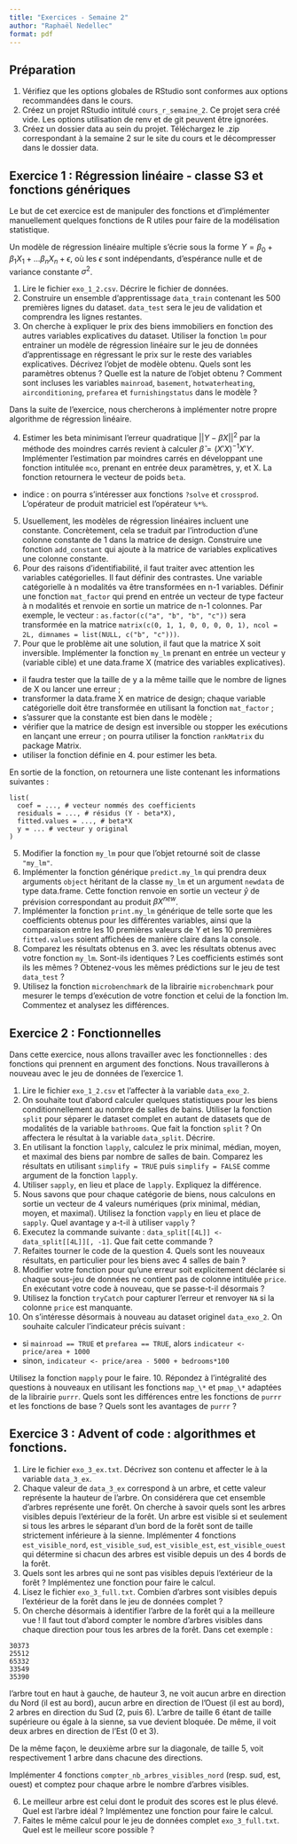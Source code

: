 ```yaml
---
title: "Exercices - Semaine 2"
author: "Raphaël Nedellec"
format: pdf
---
```


## Préparation

1. Vérifiez que les options globales de RStudio sont conformes aux options recommandées dans le cours.
2. Créez un projet RStudio intitulé `cours_r_semaine_2`. Ce projet sera créé vide. Les options utilisation de renv et de git peuvent être ignorées.
3. Créez un dossier data au sein du projet. Téléchargez le .zip correspondant à la semaine 2 sur le site du cours et le décompresser dans le dossier data.

## Exercice 1 : Régression linéaire - classe S3 et fonctions génériques

Le but de cet exercice est de manipuler des fonctions et d'implémenter manuellement quelques fonctions de R utiles pour faire de la modélisation statistique.

Un modèle de régression linéaire multiple s'écrie sous la forme $Y = \beta_0 + \beta_1X_1 + ... \beta_nX_n + \epsilon$, où les $\epsilon$ sont indépendants, d'espérance nulle et de variance constante $\sigma^2$.

1. Lire le fichier `exo_1_2.csv`. Décrire le fichier de données.
2. Construire un ensemble d'apprentissage `data_train` contenant les 500 premières lignes du dataset. `data_test` sera le jeu de validation et comprendra les lignes restantes.
3. On cherche à expliquer le prix des biens immobiliers en fonction des autres variables explicatives du dataset. Utiliser la fonction `lm` pour entrainer un modèle de régression linéaire sur le jeu de données d'apprentissage en régressant le prix sur le reste des variables explicatives. Décrivez l'objet de modèle obtenu. Quels sont les paramètres obtenus ? Quelle est la nature de l'objet obtenu ? Comment sont incluses les variables `mainroad`, `basement`, `hotwaterheating`, `airconditioning`, `prefarea` et `furnishingstatus` dans le modèle ?

Dans la suite de l'exercice, nous chercherons à implémenter notre propre algorithme de régression linéaire.

4. Estimer les beta minimisant l'erreur quadratique $||Y - \beta X||^2$ par la méthode des moindres carrés revient à calculer $\widehat{\beta} = (X'X)^{-1}X'Y$. Implémenter l'estimation par moindres carrés en développant une fonction intitulée `mco`, prenant en entrée deux paramètres, y, et X. La fonction retournera le vecteur de poids `beta`.

- indice : on pourra s'intéresser aux fonctions `?solve` et `crossprod`. L'opérateur de produit matriciel est l'opérateur `%*%`.

5. Usuellement, les modèles de régression linéaires incluent une constante. Concrètement, cela se traduit par l'introduction d'une colonne constante de 1 dans la matrice de design. Construire une fonction `add_constant` qui ajoute à la matrice de variables explicatives une colonne constante.
6. Pour des raisons d'identifiabilité, il faut traiter avec attention les variables catégorielles. Il faut définir des contrastes. Une variable catégorielle à n modalités va être transformées en n-1 variables. Définir une fonction `mat_factor` qui prend en entrée un vecteur de type facteur à n modalités et renvoie en sortie un matrice de n-1 colonnes. Par exemple, le vecteur : `as.factor(c("a", "b", "b", "c"))` sera transformée en la matrice `matrix(c(0, 1, 1, 0, 0, 0, 0, 1), ncol = 2L, dimnames = list(NULL, c("b", "c")))`.
4. Pour que le problème ait une solution, il faut que la matrice X soit inversible. Implémenter la fonction  `my_lm` prenant en entrée un vecteur y (variable cible) et une data.frame X (matrice des variables explicatives).

- il faudra tester que la taille de y a la même taille que le nombre de lignes de X ou lancer une erreur ;
- transformer la data.frame X en matrice de design; chaque variable catégorielle doit être transformée en utilisant la fonction `mat_factor` ;
- s'assurer que la constante est bien dans le modèle ;
- vérifier que la matrice de design est inversible ou stopper les exécutions en lançant une erreur ; on pourra utiliser la fonction `rankMatrix` du package Matrix.
- utiliser la fonction définie en 4. pour estimer les beta.

En sortie de la fonction, on retournera une liste contenant les informations suivantes : 

```{}
list(
  coef = ..., # vecteur nommés des coefficients
  residuals = ..., # résidus (Y - beta*X),
  fitted.values = ..., # beta*X
  y = ... # vecteur y original
)
```

5. Modifier la fonction `my_lm` pour que l'objet retourné soit de classe `"my_lm"`.
6. Implémenter la fonction générique `predict.my_lm` qui prendra deux arguments `object` héritant de la classe `my_lm` et un argument `newdata` de type data.frame. Cette fonction renvoie en sortie un vecteur $\hat{y}$ de prévision correspondant au produit $\beta X^{new}$.
7. Implémenter la fonction `print.my_lm` générique de telle sorte que les coefficients obtenus pour les différentes variables, ainsi que la comparaison entre les 10 premières valeurs de Y et les 10 premières `fitted.values` soient affichées de manière claire dans la console. 
8. Comparez les résultats obtenus en 3. avec les résultats obtenus avec votre fonction `my_lm`. Sont-ils identiques ? Les coefficients estimés sont ils les mêmes ? Obtenez-vous les mêmes prédictions sur le jeu de test `data_test` ? 
9. Utilisez la fonction `microbenchmark` de la librairie `microbenchmark` pour mesurer le temps d'exécution de votre fonction et celui de la fonction lm. Commentez et analysez les différences.

## Exercice 2 : Fonctionnelles

Dans cette exercice, nous allons travailler avec les fonctionnelles : des fonctions qui prennent en argument des fonctions. Nous travaillerons à nouveau avec le jeu de données de l'exercice 1.

1. Lire le fichier `exo_1_2.csv` et l'affecter à la variable `data_exo_2`.
2. On souhaite tout d'abord calculer quelques statistiques pour les biens conditionnellement au nombre de salles de bains. Utiliser la fonction `split` pour séparer le dataset complet en autant de datasets que de modalités de la variable `bathrooms`. Que fait la fonction `split` ? On affectera le résultat à la variable `data_split`. Décrire. 
2. En utilisant la fonction `lapply`, calculez le prix minimal, médian, moyen, et maximal des biens par nombre de salles de bain. Comparez les résultats en utilisant `simplify = TRUE` puis `simplify = FALSE` comme argument de la fonction `lapply`. 
3. Utiliser `sapply`, en lieu et place de `lapply`. Expliquez la différence.
4. Nous savons que pour chaque catégorie de biens, nous calculons en sortie un vecteur de 4 valeurs numériques (prix minimal, médian, moyen, et maximal). Utilisez la fonction `vapply` en lieu et place de `sapply`. Quel avantage y a-t-il à utiliser `vapply` ?
5. Executez la commande suivante : `data_split[[4L]] <- data_split[[4L]][, -1]`. Que fait cette commande ?
6. Refaites tourner le code de la question 4. Quels sont les nouveaux résultats, en particulier pour les biens avec 4 salles de bain ?
7. Modifier votre fonction pour qu'une erreur soit explicitement déclarée si chaque sous-jeu de données ne contient pas de colonne intitulée `price`. En exécutant votre code à nouveau, que se passe-t-il désormais ?
8. Utilisez la fonction `tryCatch` pour capturer l'erreur et renvoyer `NA` si la colonne `price` est manquante.
9. On s'intéresse désormais à nouveau au dataset originel `data_exo_2`. On souhaite calculer l'indicateur précis suivant : 
- si `mainroad == TRUE` et `prefarea == TRUE`, alors `indicateur <- price/area + 1000`
- sinon, `indicateur <- price/area - 5000 + bedrooms*100`

Utilisez la fonction `mapply` pour le faire.
10. Répondez à l'intégralité des questions à nouveaux en utilisant les fonctions `map_\*` et `pmap_\*` adaptées de la librairie `purrr`. Quels sont les différences entre les fonctions de `purrr` et les fonctions de base ? Quels sont les avantages de `purrr` ?


## Exercice 3 : Advent of code : algorithmes et fonctions.

1. Lire le fichier `exo_3_ex.txt`. Décrivez son contenu et affecter le à la variable `data_3_ex`.
2. Chaque valeur de `data_3_ex` correspond à un arbre, et cette valeur représente la hauteur de l'arbre. On considérera que cet ensemble d'arbres représente une forêt. On cherche à savoir quels sont les arbres visibles depuis l'extérieur de la forêt. Un arbre est visible si et seulement si tous les arbres le séparant d'un bord de la forêt sont de taille strictement inférieure à la sienne. Implémenter 4 fonctions `est_visible_nord`, `est_visible_sud`, `est_visible_est`, `est_visible_ouest` qui détermine si chacun des arbres est visible depuis un des 4 bords de la forêt.
3. Quels sont les arbres qui ne sont pas visibles depuis l'extérieur de la forêt ? Implémentez une fonction pour faire le calcul. 
4. Lisez le fichier `exo_3_full.txt`. Combien d'arbres sont visibles depuis l'extérieur de la forêt dans le jeu de données complet ? 
5. On cherche désormais à identifier l'arbre de la forêt qui a la meilleure vue ! Il faut tout d'abord compter le nombre d'arbres visibles dans chaque direction pour tous les arbres de la forêt. Dans cet exemple :

```{}
30373
25512
65332
33549
35390
```

l'arbre tout en haut à gauche, de hauteur 3, ne voit aucun arbre en direction du Nord (il est au bord), aucun arbre en direction de l'Ouest (il est au bord), 2 arbres en direction du Sud (2, puis 6). L'arbre de taille 6 étant de taille supérieure ou égale à la sienne, sa vue devient bloquée. De même, il voit deux arbres en direction de l'Est (0 et 3).

De la même façon, le deuxième arbre sur la diagonale, de taille 5, voit respectivement 1 arbre dans chacune des directions.

Implémenter 4 fonctions `compter_nb_arbres_visibles_nord` (resp. sud, est, ouest) et comptez pour chaque arbre le nombre d'arbres visibles.

6. Le meilleur arbre est celui dont le produit des scores est le plus élevé. Quel est l'arbre idéal ? Implémentez une fonction pour faire le calcul. 
7. Faites le même calcul pour le jeu de données complet `exo_3_full.txt`. Quel est le meilleur score possible ?